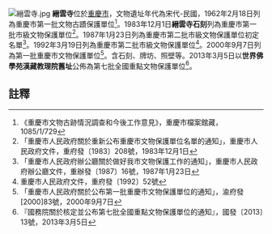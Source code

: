 [[File:縉雲寺.jpg|thumb]]
{{msg:重慶市文物保護單位
|名稱 = 縉雲寺
|編號 = ？
|圖片 = 
|級別 = 1
|分類 = 
|時代 = 宋代-民國
|地点 = 
|坐標 = 
|登錄 = 1962年2月18日
}}
{{msg:重慶市文物保護單位
|名稱 = 縉雲寺石刻
|編號 = 20
|圖片 = 
|級別 = 2
|分類 = 
|時代 = 明，清
|地点 = [[北碚區|北碚區]][[縉雲山|縉雲山]]
|坐標 = 
|登錄 = 1983年12月1日
}}
{{msg:重慶市文物保護單位
|名稱 = 縉雲寺
|編號 = 38
|圖片 = 
|級別 = 3
|分類 = 
|時代 = 清
|地点 = [[北碚區|北碚區]][[縉雲山|縉雲山]]
|坐標 = 
|登錄 = 1987年1月23日
}}
{{msg:重慶市文物保護單位
|名稱 = 縉雲寺
|編號 = 53
|圖片 = 
|級別 = 4
|分類 = 
|時代 = 清
|地点 = [[北碚區|北碚區]][[縉雲山|縉雲山]]
|坐標 = 
|登錄 = 1992年3月19日
}}
{{msg:重慶市文物保護單位
|名稱 = 縉雲寺（含石刻、牌坊、照壁等）
|編號 = 49
|圖片 = 
|級別 = 5
|分類 = 
|時代 = 明代、清代
|地点 = [[北碚區|北碚區]][[縉雲山|縉雲山]]
|坐標 = 
|登錄 = 2000年9月7日
}}
{{msg:重慶市文物保護單位
|名稱 = 世界佛學苑漢藏教理院舊址
|編號 = 1867
|圖片 = 
|級別 = 107
|分類 = 
|時代 = 1932年
|地点 = [[重慶市|重慶市]][[北碚區|北碚區]]
|坐標 =
|登錄 = 2013年3月5日
}}
'''縉雲寺'''位於[[重慶市|重慶市]]，文物遺址年代為宋代-民國，1962年2月18日列為重慶市第一批文物古蹟保護單位<ref>《重慶市文物古跡情況調查和今後工作意見》，重慶市檔案館藏，1085/1/729</ref>。1983年12月1日'''縉雲寺石刻'''列為重慶市第一批市級文物保護單位<ref>「重慶市人民政府關於重新公布重慶市文物保護單位名單的通知」，重慶市人民政府文件，重府發〔1983〕208號，1983年12月1日</ref>。1987年1月23日列為重慶市第二批市級文物保護單位初定名單<ref>「重慶市人民政府辦公廳關於做好我市文物保護工作的通知」，重慶市人民政府辦公廳文件，重辦發〔1987〕16號，1987年1月23日</ref>。1992年3月19日列為重慶市第二批市級文物保護單位<ref>重慶市人民政府文件，重府發〔1992〕52號</ref>。2000年9月7日列為第一批重慶市文物保護單位<ref>「重慶市人民政府關於公布第一批重慶市文物保護單位的通知」，渝府發[2000]83號，2000年9月7日</ref>。含石刻、牌坊、照壁等。2013年3月5日以'''世界佛學苑漢藏教理院舊址'''公佈為第七批全國重點文物保護單位<ref>『國務院關於核定並公布第七批全國重點文物保護單位的通知』，國發〔2013〕13號，2013年3月5日</ref>。

== 註釋 ==
{{reflist}}
{{文物保護單位小作品}}
{{重慶全國重點文物保護單位}}